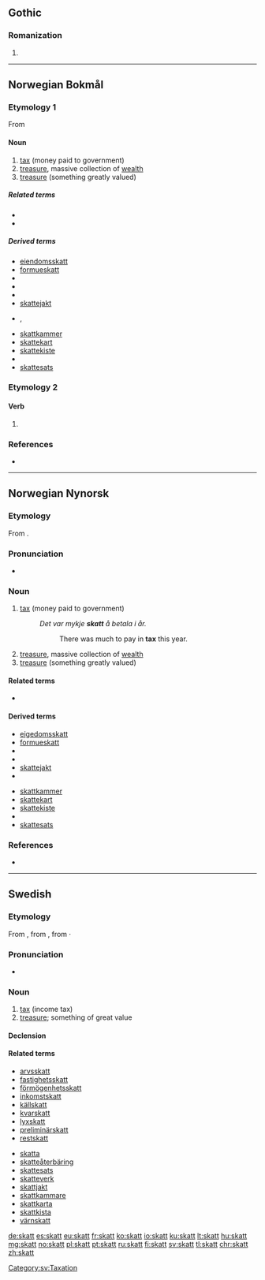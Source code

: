 ==Gothic==

===Romanization===
{{got-rom}}

# {{got-romanization of|𐍃𐌺𐌰𐍄𐍄}}

----

==Norwegian Bokmål==

===Etymology 1===
From {{etyl|non|nb}} {{term|skattr|lang=non}}

====Noun====
{{nb-noun-m1}}

# [[tax]] (money paid to government)
# [[treasure]], massive collection of [[wealth]]
# [[treasure]] (something greatly valued)

=====Related terms=====
* {{l|nb|beskatte}}
* {{l|nb|skatte}}

=====Derived terms=====
{{top2}}
* [[eiendomsskatt]]
* [[formueskatt]]
* {{l|nb|inntektsskatt}}
* {{l|nb|skattbar}}
* {{l|nb|skattebetaler}}
* [[skattejakt]]
{{mid2}}
* {{l|nb|skattelette}}, {{l|nb|skattelettelse}}
* [[skattkammer]]
* [[skattekart]]
* [[skattekiste]]
* {{l|nb|skatteparadis}}
* [[skattesats]]
{{bottom}}

===Etymology 2===

====Verb====
{{head|nb|verb form}}

# {{imperative of|skatte|lang=nb}}

===References===
* {{R:The Bokmål Dictionary}}

----

==Norwegian Nynorsk==

===Etymology===
From {{etyl|non|nn}} {{term|skattr|lang=non}}.

===Pronunciation===
* {{IPA|/skat/|lang=nn}} {{nn-pronu-note}}

===Noun===
{{nn-noun-m1}}

# [[tax]] (money paid to government)
#: ''Det var mykje '''skatt''' å betala i år.''
#:: There was much to pay in '''tax''' this year.
# [[treasure]], massive collection of [[wealth]]
# [[treasure]] (something greatly valued)

====Related terms====
* {{nn-inf|skatt|/}}

====Derived terms====
{{top2}}
* [[eigedomsskatt]]
* [[formueskatt]]
* {{l|nn|inntektsskatt}}
* {{l|nn|skattbar}}
* [[skattejakt]]
* {{l|nn|skattelette}}
{{mid2}}
* [[skattkammer]]
* [[skattekart]]
* [[skattekiste]]
* {{l|nn|skatteparadis}}
* [[skattesats]]
{{bottom}}

===References===
* {{R:The Nynorsk Dictionary}}

----

==Swedish==

===Etymology===
From {{etyl|non|sv}} {{term|skattr|lang=non}}, from {{etyl|gem-pro|sv}} {{m|gem-pro|*skattaz}}, from {{etyl|ine-pro|sv}} {{m|ine-pro|*skat-}}·

===Pronunciation===
* {{audio|Sv-skatt.ogg|Audio|lang=sv}}

===Noun===
{{sv-noun|c}}

# [[tax]] (income tax)
# [[treasure]]; something of great value

====Declension====
{{sv-infl-noun-c-er}}

====Related terms====
{{rel-top}}
* [[arvsskatt]]
* [[fastighetsskatt]]
* [[förmögenhetsskatt]]
* [[inkomstskatt]]
* [[källskatt]]
* [[kvarskatt]]
* [[lyxskatt]]
* [[preliminärskatt]]
* [[restskatt]]
{{rel-mid}}
* [[skatta]]
* [[skatteåterbäring]]
* [[skattesats]]
* [[skatteverk]]
* [[skattjakt]]
* [[skattkammare]]
* [[skattkarta]]
* [[skattkista]]
* [[värnskatt]]
{{rel-bottom}}

[[Category:sv:Taxation]]

[[de:skatt]]
[[es:skatt]]
[[eu:skatt]]
[[fr:skatt]]
[[ko:skatt]]
[[io:skatt]]
[[ku:skatt]]
[[lt:skatt]]
[[hu:skatt]]
[[mg:skatt]]
[[no:skatt]]
[[pl:skatt]]
[[pt:skatt]]
[[ru:skatt]]
[[fi:skatt]]
[[sv:skatt]]
[[tl:skatt]]
[[chr:skatt]]
[[zh:skatt]]